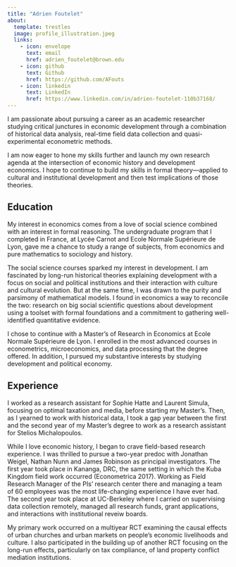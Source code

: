 ```yaml
---
title: "Adrien Foutelet"
about:
  template: trestles
  image: profile_illustration.jpeg
  links:
    - icon: envelope
      text: email
      href: adrien_foutelet@brown.edu
    - icon: github
      text: Github
      href: https://github.com/AFouts
    - icon: linkedin
      text: LinkedIn
      href: https://www.linkedin.com/in/adrien-foutelet-110b37168/
---
```


I am passionate about pursuing a career as an academic researcher studying critical junctures in economic development through a combination of historical data analysis, real-time field data collection and quasi-experimental econometric methods.

I am now eager to hone my skills further and launch my own research agenda at the intersection of economic history and development economics. I hope to continue to build my skills in formal theory—applied to cultural and institutional development and then test implications of those theories.

## Education

My interest in economics comes from a love of social science combined with an interest in formal reasoning. The undergraduate program that I completed in France, at Lycée Carnot and Ecole Normale Supérieure de Lyon, gave me a chance to study a range of subjects, from economics and pure mathematics to sociology and history.

The social science courses sparked my interest in development. I am fascinated by long-run historical theories explaining development with a focus on social and political institutions and their interaction with culture and cultural evolution. But at the same time, I was drawn to the purity and parsimony of mathematical models. I found in economics a way to reconcile the two: research on big social scientific questions about development using a toolset with formal foundations and a commitment to gathering well-identified quantitative evidence.

I chose to continue with a Master’s of Research in Economics at Ecole Normale Supérieure de Lyon. I enrolled in the most advanced courses in econometrics, microeconomics, and data processing that the degree offered. In addition, I pursued my substantive interests by studying development and political economy.

## Experience

I worked as a research assistant for Sophie Hatte and Laurent Simula, focusing on optimal taxation and media, before starting my Master's. Then, as I yearned to work with historical data, I took a gap year between the first and the second year of my Master’s degree to work as a research assistant for Stelios Michalopoulos.

While I love economic history, I began to crave field-based research experience. I was thrilled to pursue a two-year predoc with Jonathan Weigel, Nathan Nunn and James Robinson as principal investigators. The first year took place in Kananga, DRC, the same setting in which the Kuba Kingdom field work occurred (Econometrica 2017). Working as Field Research Manager of the PIs' research center there and managing a team of 60 employees was the most life-changing experience I have ever had. The second year took place at UC-Berkeley where I carried on supervising data collection remotely, managed all research funds, grant applications, and interactions with institutional reveiw boards.

My primary work occurred on a multiyear RCT examining the causal effects of urban churches and urban markets on people’s economic livelihoods and culture. I also participated in the building up of another RCT focusing on the long-run effects, particularly on tax compliance, of land property conflict mediation institutions.